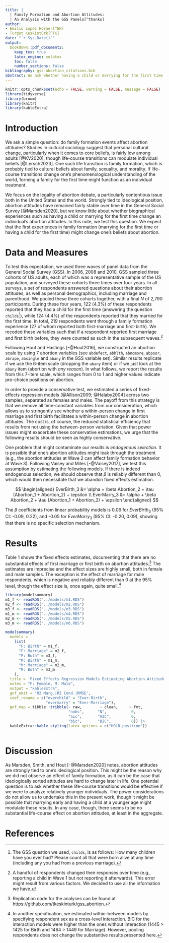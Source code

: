 ```yaml
---
title: |
  | Family Formation and Abortion Attitudes:
  | An Analysis with the GSS Panels[^thanks]
author:
- Emilio Lopez Horner[^EH]
- Turgut Keskintürk[^TK]
date: "`r Sys.Date()`"
output: 
  bookdown::pdf_document2:
    keep_tex: true
    latex_engine: xelatex
    toc: false
    number_sections: false
bibliography: gss-abortion_citations.bib
abstract: We ask whether having a child or marrying for the first time affects one's attitudinal position on the legality of abortion debate. Using two-way fixed-effects regression models in the 2006-2014 General Social Survey panel data, we show that there is no such effect for women, and only slight effects for men.
---
```


```r
knitr::opts_chunk$set(echo = FALSE, warning = FALSE, message = FALSE)
library(tidyverse)
library(broom)
library(knitr)
library(kableExtra)
```

[^thanks]: We thank Steve Vaisey for his comments on this project.
[^EH]: Department of Communications, University of North Carolina, Chapel Hill, `emilio_horner@unc.edu`.
[^TK]: Department of Sociology, Duke University, `turgut.keskinturk@duke.edu`.

# Introduction

We ask a simple question: do family formation events affect abortion attitudes? Studies in cultural sociology suggest that personal cultural change, particularly when it comes to core beliefs, is fairly low among adults [@KV2020], though life-course transitions can modulate individual beliefs [@Lersch2023]. One such life transition is family formation, which is probably tied to cultural beliefs about family, sexuality, and morality. If life-course transitions change one's phenomenological understanding of the world, forming a family for the first time might function as an individual treatment.

We focus on the legality of abortion debate, a particularly contentious issue both in the United States and the world. Strongly tied to ideological position, abortion attitudes have remained fairly stable over time in the General Social Survey [@Marsden2020], but we know little about whether biographical experiences such as having a child or marrying for the first time change an individual's abortion attitudes. In this note, we test this question. We expect that the first experiences in family formation (marrying for the first time or having a child for the first time) might change one's beliefs about abortion.

# Data and Measures

To test this expectation, we used three waves of panel data from the General Social Survey (GSS). In 2006, 2008 and 2010, GSS sampled three cohorts of US adults, each of which was a representative sample of the US population, and surveyed these cohorts three times over four years. In all surveys, a set of respondents answered questions about their abortion attitudes, as well as personal demographics, including marriage and parenthood. We pooled these three cohorts together, with a final *N* of 2,790 participants. During these four years, 122 (4.3%) of these respondents reported that they had a child for the first time (answering the question `childs`[^Childs]), while 124 (4.4%) of the respondents reported that they married for the first time. In total, 219 respondents went through a family formation experience (27 of whom reported both first-marriage and first-birth). We recoded these variables such that if a respondent reported first marriage and first birth before, they were counted as such in the subsequent waves.[^Why.]

[^Childs]: The GSS question we used, `childs`, is as follows: How many children have you ever had? Please count all that were born alive at any time (including any you had from a previous marriage).
[^Why.]: A handful of respondents changed their responses over time (e.g., reporting a child in Wave 1 but not reporting it afterwards). This error might result from various factors. We decided to use all the information we have.

Following Hout and Hastings [-@Hout2016], we constructed an abortion scale by using 7 abortion variables (see `abdefect`, `abhlth`, `abnomore`, `abpoor`, `abrape`, `absingle` and `abany` in the GSS variable set). Similar results replicate if we use the 6-item scale (dropping the `abany` item) or if we just look at the `abany` item (abortion with *any reason*). In what follows, we report the results from this 7-item scale, which ranges from 0 to 1 and higher values indicate pro-choice positions on abortion.

In order to provide a conservative test, we estimated a series of fixed-effects regression models [@Allison2009; @Halaby2004] across two samples, separated as females and males. The payoff from this strategy is that we remove all time-constant variables from our consideration, which allows us to stringently see whether a within-person change in first marriage and first birth facilitates a within-person change in abortion attitudes. The cost is, of course, the reduced statistical efficiency that results from not using the between-person variation. Given that power issues might exacerbate these conservative estimations, we urge that the following results should be seen as highly conservative.

One problem that might contaminate our results is *endogenous selection.* It is possible that one's abortion attitudes might leak through the treatment (e.g., the abortion attitudes at Wave 2 can affect family formation behavior at Wave 3). Following Vaisey and Miles [-@Vaisey2017], we test this assumption by estimating the following models. If there is indeed endogenous selection, we should observe that $\beta$ is reliably different than 0, which would then necessitate that we abandon fixed effects estimation.

$$
\begin{aligned}
EverBirth_3 &= \alpha + \beta Abortion_2 + \tau (Abortion_1 + Abortion_2) + \epsilon
\\
EverMarry_3 &= \alpha + \beta Abortion_2 + \tau (Abortion_1 + Abortion_2) + \epsilon
\end{aligned}
$$

The $\beta$ coefficients from linear probability models is 0.06 for $EverBirth_3$ (95% CI: -0.09, 0.22), and -0.05 for $EverMarry_3$ (95% CI: -0.20, 0.09), showing that there is no specific selection mechanism.

# Results

Table 1 shows the fixed effects estimates, documenting that there are no substantial effects of first marriage or first birth on abortion attitudes.[^Code] The estimates are imprecise and the effect sizes are highly small, both in female and male samples. The exception is the effect of marriage for male respondents, which is negative and reliably different than 0 at the 95% level, though the effect size is, once again, quite small.[^Int]

[^Code]: Replication code for the analyses can be found at https://github.com/tkeskinturk/gss_abortion.
[^Int]: In another specification, we estimated within-between models by specifying respondent sex as a cross-level interaction. BIC for the interaction models were higher than the ones without interaction (1445 > 1425 for Birth and 1464 > 1449 for Marriage). However, pooling respondents does not change the substantive results presented here.

```r

library(modelsummary)
m1_f <- readRDS("../models/m1.RDS")
m2_f <- readRDS("../models/m2.RDS")
m3_f <- readRDS("../models/m3.RDS")
m1_m <- readRDS("../models/m4.RDS")
m2_m <- readRDS("../models/m5.RDS")
m3_m <- readRDS("../models/m6.RDS")

modelsummary(
  models =
    list(
      "F: Birth" = m1_f,
      "F: Marriage" = m2_f,
      "F: Both" = m3_f,
      "M: Birth" = m1_m,
      "M: Marriage" = m2_m,
      "M: Both" = m3_m
    ),
  title = 'Fixed Effects Regression Models Estimating Abortion Attitudes.',
  notes = "F: Female, M: Male",
  output = "kableExtra",
  gof_omit = 'R2 Marg.|R2 Cond.|RMSE',
  coef_rename = c("everchild" = "Ever-Birth",
                  "evermarry" = "Ever-Marriage"),
  gof_map = tibble::tribble(~ raw,        ~ clean,     ~ fmt,
                            "nobs",      "N",           0,
                            "aic",       "AIC",         0,
                            "bic",       "BIC",         0)) |> 
  kableExtra::kable_styling(latex_options = c("HOLD_position"))
  
```

# Discussion

As Marsden, Smith, and Hout [-@Marsden2020] notes, abortion attitudes are strongly tied to one's ideological position. This might be the reason why we did not observe an effect of family formation, as it can be the case that ideologically sorted attitudes are hard to change later in life. One potential question is to ask whether these life-course transitions would be effective if we were to analyze relatively younger individuals. The power considerations do not allow us to undertake this in the present work, though it might be possible that marrying early and having a child at a younger age might modulate these results. In any case, though, there seems to be no substantial life-course effect on abortion attitudes, at least in the aggregate.

# References
